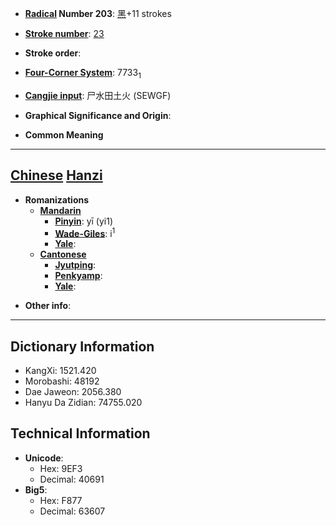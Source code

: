 * '''[[Wiktionary:Chinese radical index| Radical]] Number 203''': [[Wiktionary:Chinese radical index 黑|黑]]+11 strokes

* '''[[Wiktionary:Chinese total strokes index|Stroke number]]''': [[Wiktionary:Chinese total strokes index 23|23]]

* '''Stroke order''': 

* '''[[Wiktionary:Chinese four corner index|Four-Corner System]]''': 7733<sub>1</sub>

* '''[[Wiktionary:Chinese Cangjie index|Cangjie input]]''': 尸水田土火 (SEWGF)

* '''Graphical Significance and Origin''': 

* '''Common Meaning'''

----

== [[Chinese]] [[Hanzi]] ==

* '''Romanizations'''
** '''[[Mandarin]]'''
*** '''[[Pinyin]]''': yī (yi1)
*** '''[[Wade-Giles]]''': i<sup>1</sup>
*** '''[[Yale]]''': 
** '''[[Cantonese]]'''
*** '''[[Jyutping]]''':
*** '''[[Penkyamp]]''': 
*** '''[[Yale]]''': 

* '''Other info''': 

----

== Dictionary Information ==

* KangXi: 1521.420
* Morobashi: 48192
* Dae Jaweon: 2056.380
* Hanyu Da Zidian: 74755.020

== Technical Information ==

* '''Unicode''':
** Hex: 9EF3
** Decimal: 40691
* '''Big5''':
** Hex: F877
** Decimal: 63607